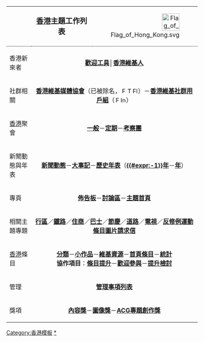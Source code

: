 {|cellpadding="3" cellspacing="0" style="margin:5px; border:1px solid black; min-width:750px; max-width:80%;margin: 1em auto;" class="plainlinks"
|- style="background:#efefef;"
|align=left width="20%"|{{navbar|Hong_Kong_quick_links|mini=1}}
|align=center width="60%"|
<big>'''[[香港]]主題工作列表'''</big>
|align="right" width="20%"|
[[File:Flag of Hong Kong.svg|46px]]
|-style="font-size:95%;"
!style="border-top:1px dotted black;"| 香港新來者
|colspan="2" style="border-top:1px dotted black;"| '''[[Template:welcomehk|歡迎工具]]'''│'''[[Wikipedia:香港維基人列表|香港維基人]]'''
|-style="font-size:95%;"
!社群相關
|colspan="2"| '''[[wmhk:|香港維基媒體協會]]'''（已被除名，[[File:F_icon.svg|15px|link=http://www.facebook.com/WikimediaHK|Facebook]][[File:Twitter_logo_initial.svg|15px|link=http://twitter.com/WMHK|Twitter]][[File:Flickr.svg|15px|link=http://www.flickr.com/groups/wmhk/|Flickr]]）－'''[[meta:Wikimedia Community User Group Hong Kong/zh|香港維基社群用戶組]]'''（[[File:F_icon.svg|15px|link=http://www.facebook.com/WikimediaUGHK|Facebook]][[File:Instagram-Icon.png|15px|link=http://www.instagram.com/WikimediaUGHK|Instagram]]）
|-style="font-size:95%;"
![[香港]]聚會
|colspan="2"| [[Wikipedia:聚會/香港維基人聚會|'''一般''']]－'''[[Wikipedia:聚會/香港維基人定期聚會|定期]]'''－'''[[:Category:香港維基考察團|考察團]]'''
|-style="font-size:95%;"
!新聞動態與年表
|colspan="2"| '''[[Portal:香港新聞動態|新聞動態]]'''－'''[[香港大事記|大事記]]'''－'''[[香港歷史年表|歷史年表]]'''（'''[[{{#expr:{{CURRENTYEAR}}-1}}年香港|{{#expr:{{CURRENTYEAR}}-1}}年]]'''－'''[[{{CURRENTYEAR}}年香港|{{CURRENTYEAR}}年]]'''）
|-style="font-size:95%;"
!專頁
|colspan="2"| '''[[Wikipedia:香港維基人佈告板|佈告板]]'''－'''[[Wikipedia talk:香港維基人佈告板|討論區]]'''－'''[[Portal:香港|主題首頁]]'''
|-style="font-size:95%;"
!相關主題專題
|colspan="2"| '''[[Wikipedia:香港行政區劃專題|行區]]'''／'''[[Wikipedia:香港車站專題|鐵路]]'''／'''[[Wikipedia:香港住宅屋宇及商業物業專題|住商]]'''／'''[[Wikipedia:香港巴士路線專題|巴士]]'''／'''[[Wikipedia:香港節慶及大型活動專題|節慶]]'''／'''[[Wikipedia:香港道路專題|道路]]'''／'''[[Wikipedia:香港電視專題|電視]]'''／'''[[維基百科討論:香港維基人佈告板/反修例運動條目圖片請求信|反修例運動條目圖片請求信]]'''
|-style="font-size:95%;"
![[香港]]條目
|colspan="2"| '''[[:Category:香港|分類]]'''－'''[[:Category:香港小作品|小作品]]'''－'''[[:Category:香港維基資源|維基資源]]'''－'''[[Wikipedia:香港維基人佈告板/曾登上首頁的香港條目|首頁條目]]'''－'''[[Wikipedia:香港維基人佈告板/統計|統計]]'''<br/>'''協作項目'''：'''[[Wikipedia:香港維基人佈告板/香港條目提升計劃/提名|條目提升]]'''－'''[[Portal:香港/歡迎參與|歡迎參與]]'''－'''[[Wikipedia:香港維基人佈告板/香港條目提升計劃/檢討|提升檢討]]'''
|-style="font-size:95%;"
!管理
|colspan="2"| '''[[Wikipedia:香港維基人佈告板/管理事項列表|管理事項列表]]'''
|-style="font-size:95%;"
!獎項
|colspan="2"| '''[[Wikipedia:香港維基人佈告板/維基香港內容獎|內容獎]]'''－'''[[Wikipedia:香港維基人佈告板/維基香港圖像獎|圖像獎]]'''－'''[[WikiProject:ACG/維基ACG專題創作獎|ACG專題創作獎]]'''
|}<noinclude>
[[Category:香港模板]][[Category:香港維基資源|*]]
</noinclude>